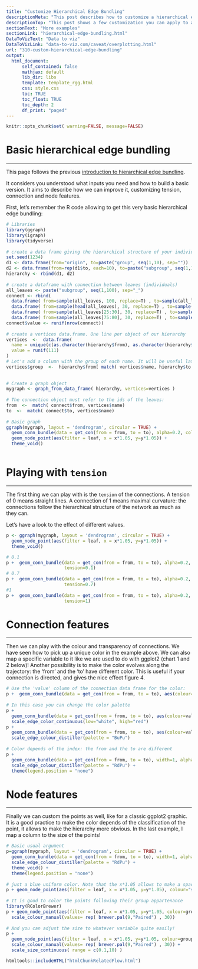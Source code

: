 ```yaml
---
title: "Customize Hierarchical Edge Bundling"
descriptionMeta: "This post describes how to customize a hierarchical edge bundle. It provides a several reproducible examples using R and the ggraph library."
descriptionTop: "This post shows a few customization you can apply to a [hierarchical edge bundling](hierarchical-edge-bundling.html) chart. It shows how to control the way connection are curved, how to manage connection colors and node features."
sectionText: "More examples"
sectionLink: "hierarchical-edge-bundling.html"
DataToVizText: "Data to viz"
DataToVizLink: "data-to-viz.com/caveat/overplotting.html"
url: "310-custom-hierarchical-edge-bundling"
output:
  html_document:
      self_contained: false    
      mathjax: default
      lib_dir: libs
      template: template_rgg.html
      css: style.css
      toc: TRUE
      toc_float: TRUE
      toc_depth: 2
      df_print: "paged"
---
```



```r
knitr::opts_chunk$set( warning=FALSE, message=FALSE)
```

<div class="container">



# Basic hierarchical edge bundling
***

<div class = "row">

<div class = "col-md-6  col-sm-12 align-self-center">

This page follows the previous [introduction to hierarchical edge bundling](309-intro-to-hierarchical-edge-bundling.html). 

It considers you understood what inputs you need and how to build a basic version. It aims to describe how we can improve it, customizing tension, connection and node features. 

First, let's remember the R code allowing to get this very basic hierarchical edge bundling:

</div>


<div class = "col-md-6  col-sm-12">

```r
# Libraries
library(ggraph)
library(igraph)
library(tidyverse)
 
# create a data frame giving the hierarchical structure of your individuals
set.seed(1234)
d1 <- data.frame(from="origin", to=paste("group", seq(1,10), sep=""))
d2 <- data.frame(from=rep(d1$to, each=10), to=paste("subgroup", seq(1,100), sep="_"))
hierarchy <- rbind(d1, d2)
 
# create a dataframe with connection between leaves (individuals)
all_leaves <- paste("subgroup", seq(1,100), sep="_")
connect <- rbind( 
  data.frame( from=sample(all_leaves, 100, replace=T) , to=sample(all_leaves, 100, replace=T)), 
  data.frame( from=sample(head(all_leaves), 30, replace=T) , to=sample( tail(all_leaves), 30, replace=T)), 
  data.frame( from=sample(all_leaves[25:30], 30, replace=T) , to=sample( all_leaves[55:60], 30, replace=T)), 
  data.frame( from=sample(all_leaves[75:80], 30, replace=T) , to=sample( all_leaves[55:60], 30, replace=T)) )
connect$value <- runif(nrow(connect))
 
# create a vertices data.frame. One line per object of our hierarchy
vertices  <-  data.frame(
  name = unique(c(as.character(hierarchy$from), as.character(hierarchy$to))) , 
  value = runif(111)
) 
# Let's add a column with the group of each name. It will be useful later to color points
vertices$group  <-  hierarchy$from[ match( vertices$name, hierarchy$to ) ]
 
 
# Create a graph object
mygraph <- graph_from_data_frame( hierarchy, vertices=vertices )
 
# The connection object must refer to the ids of the leaves:
from  <-  match( connect$from, vertices$name)
to  <-  match( connect$to, vertices$name)
 
# Basic graph
ggraph(mygraph, layout = 'dendrogram', circular = TRUE) + 
  geom_conn_bundle(data = get_con(from = from, to = to), alpha=0.2, colour="skyblue", tension = .5) + 
  geom_node_point(aes(filter = leaf, x = x*1.05, y=y*1.05)) +
  theme_void()
```

</div>
</div>



```r
```






# Playing with `tension`
***

The first thing we can play with is the `tension` of the connections. A tension of 0 means straight lines. A connection of 1 means maximal curvature: the connections follow the hierarchical structure of the network as much as they can. 

Let’s have a look to the effect of different values.

```r
p <- ggraph(mygraph, layout = 'dendrogram', circular = TRUE) + 
  geom_node_point(aes(filter = leaf, x = x*1.05, y=y*1.05)) +
  theme_void()

# 0.1
p +  geom_conn_bundle(data = get_con(from = from, to = to), alpha=0.2, colour="skyblue", width=0.9, 
                      tension=0.1) 
# 0.7
p +  geom_conn_bundle(data = get_con(from = from, to = to), alpha=0.2, colour="skyblue", width=0.9, 
                      tension=0.7) 
#1
p +  geom_conn_bundle(data = get_con(from = from, to = to), alpha=0.2, colour="skyblue", width=0.9, 
                      tension=1) 
```



# Connection features
***
Then we can play with the colour and transparency of connections. We have seen how to pick up a unique color in the example above. We can also map a specific variable to it like we are used to do with ggplot2 (chart 1 and 2 below)! Another possibility is to make the color evolves along the trajectory: the ‘from’ and the ‘to’ have different color. This is useful if your connection is directed, and gives the nice effect figure 4.

```r
# Use the 'value' column of the connection data frame for the color:
p +  geom_conn_bundle(data = get_con(from = from, to = to), aes(colour=value, alpha=value)) 
 
# In this case you can change the color palette
p +  
  geom_conn_bundle(data = get_con(from = from, to = to), aes(colour=value)) +
  scale_edge_color_continuous(low="white", high="red")
p +  
  geom_conn_bundle(data = get_con(from = from, to = to), aes(colour=value)) +
  scale_edge_colour_distiller(palette = "BuPu")
 
# Color depends of the index: the from and the to are different
p +  
  geom_conn_bundle(data = get_con(from = from, to = to), width=1, alpha=0.2, aes(colour=..index..)) +
  scale_edge_colour_distiller(palette = "RdPu") +
  theme(legend.position = "none")
```





# Node features
***

Finally we can custom the points as well, like for a classic ggplot2 graphic. It is a good practice to make the color depends of the classification of the point, it allows to make the hierarchy more obvious. In the last example, I map a column to the size of the points!


```r
# Basic usual argument
p=ggraph(mygraph, layout = 'dendrogram', circular = TRUE) + 
  geom_conn_bundle(data = get_con(from = from, to = to), width=1, alpha=0.2, aes(colour=..index..)) +
  scale_edge_colour_distiller(palette = "RdPu") +
  theme_void() +
  theme(legend.position = "none")
 
# just a blue uniform color. Note that the x*1.05 allows to make a space between the points and the connection ends
p + geom_node_point(aes(filter = leaf, x = x*1.05, y=y*1.05), colour="skyblue", alpha=0.3, size=3)
 
# It is good to color the points following their group appartenance
library(RColorBrewer)
p + geom_node_point(aes(filter = leaf, x = x*1.05, y=y*1.05, colour=group),   size=3) +
  scale_colour_manual(values= rep( brewer.pal(9,"Paired") , 30))
 
# And you can adjust the size to whatever variable quite easily!
p + 
  geom_node_point(aes(filter = leaf, x = x*1.05, y=y*1.05, colour=group, size=value, alpha=0.2)) +
  scale_colour_manual(values= rep( brewer.pal(9,"Paired") , 30)) +
  scale_size_continuous( range = c(0.1,10) ) 
````


<!-- Close container -->
</div>




```r
htmltools::includeHTML("htmlChunkRelatedFlow.html")
```
